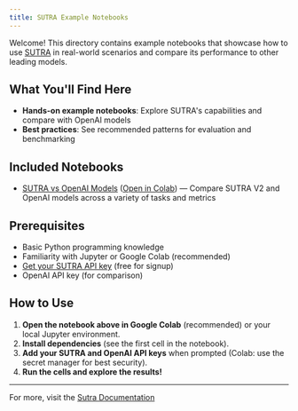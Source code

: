 ```yaml
---
title: SUTRA Example Notebooks
---
```


Welcome! This directory contains example notebooks that showcase how to use [SUTRA](https://www.two.ai/sutra) in real-world scenarios and compare its performance to other leading models.

## What You'll Find Here

- **Hands-on example notebooks**: Explore SUTRA's capabilities and compare with OpenAI models
- **Best practices**: See recommended patterns for evaluation and benchmarking

## Included Notebooks

- [SUTRA vs OpenAI Models](sutra_vs_openai_models.ipynb) ([Open in Colab](https://colab.research.google.com/drive/175pEoGuZX_6s2lxzXiiT4lYS76QIdg-k?usp=sharing)) — Compare SUTRA V2 and OpenAI models across a variety of tasks and metrics

## Prerequisites

- Basic Python programming knowledge
- Familiarity with Jupyter or Google Colab (recommended)
- [Get your SUTRA API key](https://www.two.ai/sutra/api) (free for signup)
- OpenAI API key (for comparison)

## How to Use

1. **Open the notebook above in Google Colab** (recommended) or your local Jupyter environment.
2. **Install dependencies** (see the first cell in the notebook).
3. **Add your SUTRA and OpenAI API keys** when prompted (Colab: use the secret manager for best security).
4. **Run the cells and explore the results!**

---

For more, visit the [Sutra Documentation](https://docs.two.ai/version-2/docs/get-started-with-sutra)
